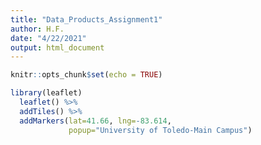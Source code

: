 ---
title: "Data_Products_Assignment1"
author: H.F.
date: "4/22/2021"
output: html_document
---

```{r setup, include=FALSE}
knitr::opts_chunk$set(echo = TRUE)
```

```{r,}
library(leaflet)
  leaflet() %>%
  addTiles() %>%
  addMarkers(lat=41.66, lng=-83.614, 
             popup="University of Toledo-Main Campus")
```